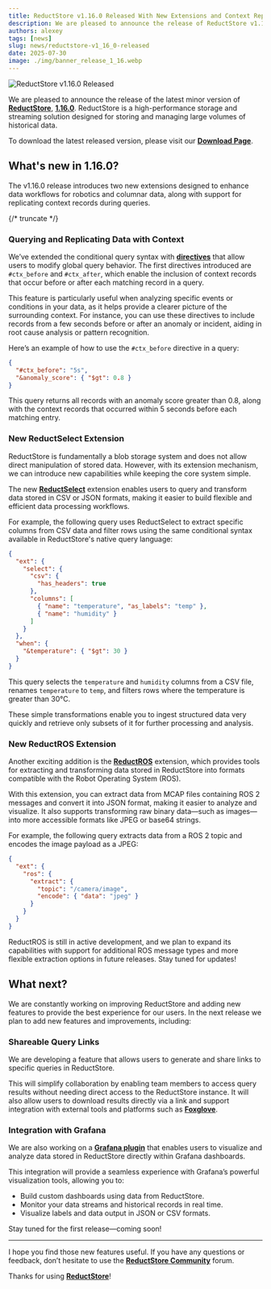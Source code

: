 ```yaml
---
title: ReductStore v1.16.0 Released With New Extensions and Context Replication
description: We are pleased to announce the release of ReductStore v1.16.0, which includes new extensions for robotics and columnar data, as well as the ability to replicate context records in queries.
authors: alexey
tags: [news]
slug: news/reductstore-v1_16_0-released
date: 2025-07-30
image: ./img/banner_release_1_16.webp
---
```


![ReductStore v1.16.0 Released](./img/banner_release_1_16.webp)

We are pleased to announce the release of the latest minor version of [**ReductStore**](/), [**1.16.0**](https://github.com/reductstore/reductstore/releases/tag/v1.16.0). ReductStore is a high-performance storage and streaming solution designed for storing and managing large volumes of historical data.

To download the latest released version, please visit our [**Download Page**](/download).

## What's new in 1.16.0?

The v1.16.0 release introduces two new extensions designed to enhance data workflows for robotics and columnar data, along with support for replicating context records during queries.

{/* truncate */}

### Querying and Replicating Data with Context

We’ve extended the conditional query syntax with **[directives](/docs/conditional-query/directives)** that allow users to modify global query behavior.
The first directives introduced are `#ctx_before` and `#ctx_after`, which enable the inclusion of context records that occur before or after each matching record in a query.

This feature is particularly useful when analyzing specific events or conditions in your data, as it helps provide a clearer picture of the surrounding context. For instance, you can use these directives to include records from a few seconds before or after an anomaly or incident, aiding in root cause analysis or pattern recognition.

Here’s an example of how to use the `#ctx_before` directive in a query:

```json
{
  "#ctx_before": "5s",
  "&anomaly_score": { "$gt": 0.8 }
}
```

This query returns all records with an anomaly score greater than 0.8, along with the context records that occurred within 5 seconds before each matching entry.

### New ReductSelect Extension

ReductStore is fundamentally a blob storage system and does not allow direct manipulation of stored data. However, with its extension mechanism, we can introduce new capabilities while keeping the core system simple.

The new [**ReductSelect**](/docs/extensions/official/select-ext) extension enables users to query and transform data stored in CSV or JSON formats, making it easier to build flexible and efficient data processing workflows.

For example, the following query uses ReductSelect to extract specific columns from CSV data and filter rows using the same conditional syntax available in ReductStore's native query language:

```json
{
  "ext": {
    "select": {
      "csv": {
        "has_headers": true
      },
      "columns": [
        { "name": "temperature", "as_labels": "temp" },
        { "name": "humidity" }
      ]
    }
  },
  "when": {
    "&temperature": { "$gt": 30 }
  }
}
```

This query selects the `temperature` and `humidity` columns from a CSV file, renames `temperature` to `temp`, and filters rows where the temperature is greater than 30°C.

These simple transformations enable you to ingest structured data very quickly and retrieve only subsets of it for further processing and analysis.

### New ReductROS Extension

Another exciting addition is the [**ReductROS**](/docs/extensions/official/ros-ext) extension, which provides tools for extracting and transforming data stored in ReductStore into formats compatible with the Robot Operating System (ROS).

With this extension, you can extract data from MCAP files containing ROS 2 messages and convert it into JSON format, making it easier to analyze and visualize.
It also supports transforming raw binary data—such as images—into more accessible formats like JPEG or base64 strings.

For example, the following query extracts data from a ROS 2 topic and encodes the image payload as a JPEG:

```json
{
  "ext": {
    "ros": {
      "extract": {
        "topic": "/camera/image",
        "encode": { "data": "jpeg" }
      }
    }
  }
}
```

ReductROS is still in active development, and we plan to expand its capabilities with support for additional ROS message types and more flexible extraction options in future releases.
Stay tuned for updates!

## What next?

We are constantly working on improving ReductStore and adding new features to provide the best experience for our users.
In the next release we plan to add new features and improvements, including:

### Shareable Query Links

We are developing a feature that allows users to generate and share links to specific queries in ReductStore.

This will simplify collaboration by enabling team members to access query results without needing direct access to the ReductStore instance. It will also allow users to download results directly via a link and support integration with external tools and platforms such as **[Foxglove](https://foxglove.dev)**.

### Integration with Grafana

We are also working on a **[Grafana plugin](https://github.com/reductstore/reduct-grafana)** that enables users to visualize and analyze data stored in ReductStore directly within Grafana dashboards.

This integration will provide a seamless experience with Grafana’s powerful visualization tools, allowing you to:

- Build custom dashboards using data from ReductStore.
- Monitor your data streams and historical records in real time.
- Visualize labels and data output in JSON or CSV formats.

Stay tuned for the first release—coming soon!

---

I hope you find those new features useful. If you have any questions or feedback, don’t hesitate to use the [**ReductStore Community**](https://community.reduct.store/signup) forum.

Thanks for using [**ReductStore**](/)!
